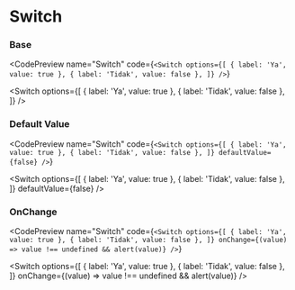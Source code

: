 
# Switch

### Base

<CodePreview
  name="Switch"
  code={`<Switch
          options={[
            { label: 'Ya', value: true },
            { label: 'Tidak', value: false },
          ]}
        />`}
>
  <Switch
    options={[
      { label: 'Ya', value: true },
      { label: 'Tidak', value: false },
    ]}
  />
</CodePreview>

### Default Value

<CodePreview
  name="Switch"
  code={`<Switch
          options={[
            { label: 'Ya', value: true },
            { label: 'Tidak', value: false },
          ]}
          defaultValue={false}
        />`}
>
  <Switch
    options={[
      { label: 'Ya', value: true },
      { label: 'Tidak', value: false },
    ]}
    defaultValue={false}
  />
</CodePreview>

### OnChange

<CodePreview
  name="Switch"
  code={`<Switch
          options={[
            { label: 'Ya', value: true },
            { label: 'Tidak', value: false },
          ]}
          onChange={(value) => value !== undefined && alert(value)}
        />`}

>

  <Switch
    options={[
      { label: 'Ya', value: true },
      { label: 'Tidak', value: false },
    ]}
    onChange={(value) => value !== undefined && alert(value)}
  />
</CodePreview>
